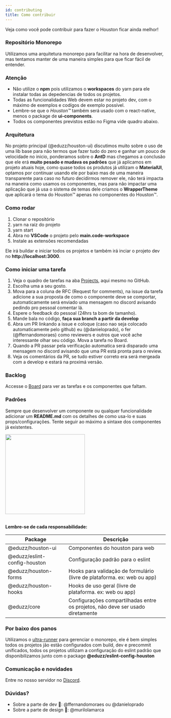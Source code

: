 ```yaml
---
id: contributing
title: Como contribuir
---
```


Veja como você pode contribuir para fazer o Houston ficar ainda melhor!

### Repositório Monorepo 

Utilizamos uma arquitetura monorepo para facilitar na hora de desenvolver,
mas tentamos manter de uma maneira simples para que ficar fácil de entender.

### Atenção 

* Não utilize o **npm** pois utilizamos o **workspaces** do yarn para ele instalar todas as depedencias de todos os projetos.
* Todas as funcionalidades Web devem estar no projeto dev, com o máximo de exemplos e codígos de exemplo possível.
* Lembre-se que o *Houston™️* também será usado com o react-native, menos o package de **ui-components**.
* Todos os componentes previstos estão no Figma vide quadro abaixo.

### Arquitetura 

No projeto principal (@eduzz/houston-ui) discutimos muito sobre o uso de uma lib base para não termos que fazer tudo 
do zero e ganhar um pouco de velocidade no inicio, ponderamos sobre o **AntD** mas chegamos a conclusão que ele erá 
**muito pesado e mudava os padrões** que já aplicamos em projeto atuais hoje, como quase todos os produtos já utilizam
o **MaterialUI**, optamos por continuar usando ele por baixo mas de uma maneira transparente para caso no futuro decidirmos 
remover ele, não terá impacta na maneira como usamos os componentes, mas para não impactar uma aplicação que já usa o sistema de 
temas dele criamos o **WrapperTheme** que aplicará o tema do Houston™ apenas no componentes do Houston™.

### Como rodar 

1. Clonar o repositório
2. yarn na raiz do projeto
3. yarn start
4. Abra no **VSCode** o projeto pelo **main.code-workspace**
5. Instale as extensões recomendadas

Ele irá buildar e iniciar todos os projetos e também irá inciar o projeto dev no **http://localhost:3000**.

### Como iniciar uma tarefa 

1. Veja o quadro de tarefas na aba [Projects](https://github.com/eduzz/houston/projects/3), aqui mesmo no GitHub.
2. Escolha uma a seu gosto.
3. Mova para a coluna de RFC (Request for comments), na issue da tarefa adicione a sua proposta de como o componente deve se comportar, automaticamente será enviado uma mensagem no discord avisando pedindo pro pessoal comentar lá.
4. Espere o feedback do pessoal (24hrs ta bom de tamanho).
5. Mande bala no código, **faça sua branch a partir da develop**
6. Abra um PR linkando a issue e coloque (caso nao seja colocado automaticamente pelo github) eu (@danieloprado), o fer (@ffernandomoraes) como reviewers e outros que você ache interessante olhar seu código. Mova a tarefa no Board.
7. Quando a PR passar pela verificação automatica será disparado uma mensagem no discord avisando que uma PR está pronta para o review.
8. Veja os comentários da PR, se tudo estiver correto era será mergeada com a develop e estará na proximá versão.

### Backlog 

Accesse o [Board](https://github.com/eduzz/houston/projects/3) para ver as tarefas e os componentes que faltam.  

### Padrões 

Sempre que desenvolver um componente ou qualquer funcionalidade adicionar um **README.md** com os detalhes de como usa-lo e 
suas props/configurações. Tente seguir ao máximo a sintaxe dos componentes já existentes. 

<img src="../../assets/example 1.png" width="250" />

<br/>
<br/>

**Lembre-se de cada responsabilidade:**

| Package                      | Descrição                                                                      |
|------------------------------|--------------------------------------------------------------------------------|
| @eduzz/houston-ui            | Componentes do houston para web                                                |
| @eduzz/eslint-config-houston | Configuração padrão para o eslint                                              |
| @eduzz/houston-forms         | Hooks para validação de formulário (livre de plataforma. ex: web ou app)       |
| @eduzz/houston-hooks         | Hooks de uso geral (livre de plataforma. ex: web ou app)                       |
| @eduzz/core                  | Configurações compartilhadas entre os projetos, não deve ser usado diretamente |

### Por baixo dos panos 

Utilizamos o [ultra-runner](https://www.npmjs.com/package/ultra-runner) para gerenciar o monorepo, ele é bem simples 
todos os projetos jão estão configurados com build, dev e precommit unificados, todos os projetos utilizam a configuração do eslint
padrão que disponibilizamos junto com o package **@eduzz/eslint-config-houston**

### Comunicação e novidades 

Entre no nosso servidor no [Discord](https://discord.gg/EeCnYRsCkX).

### Dúvidas?

* Sobre a parte de dev 💪: @ffernandomoraes ou @danieloprado
* Sobre a parte de design 🌈: @murilolamarca